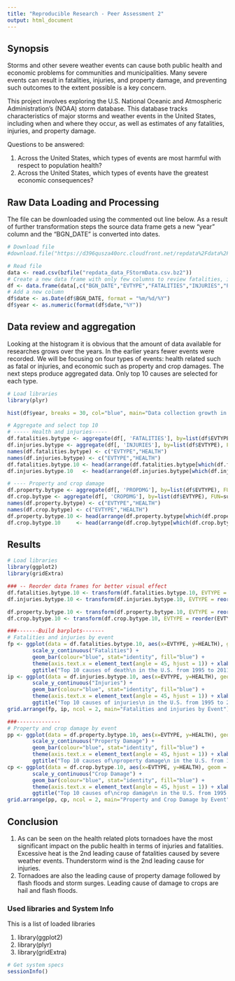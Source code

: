 ```yaml
---
title: "Reproducible Research - Peer Assessment 2"
output: html_document
---
```



## Synopsis
Storms and other severe weather events can cause both public health and economic problems for communities and municipalities. Many severe events can result in fatalities, injuries, and property damage, and preventing such outcomes to the extent possible is a key concern.

This project involves exploring the U.S. National Oceanic and Atmospheric Administration's (NOAA) storm database. This database tracks characteristics of major storms and weather events in the United States, including when and where they occur, as well as estimates of any fatalities, injuries, and property damage.

Questions to be answered:

1. Across the United States, which types of events are most harmful with respect to population health?
2. Across the United States, which types of events have the greatest economic consequences?

## Raw Data Loading and Processing

The file can be downloaded using the commented out line below. As a result of further transformation steps the source data frame gets a new "year" column and the "BGN_DATE" is converted into dates. 
```r
# Download file
#download.file("https://d396qusza40orc.cloudfront.net/repdata%2Fdata%2FStormData.csv.bz2","repdata_data_FStormData.csv.bz2")

# Read file
data <- read.csv(bzfile("repdata_data_FStormData.csv.bz2"))
# Create a new data frame with only few columns to review fatalities, injuries, property and crop damages
df <- data.frame(data[,c("BGN_DATE","EVTYPE","FATALITIES","INJURIES","PROPDMG","CROPDMG")])
# Add a new column
df$date <- as.Date(df$BGN_DATE, format = "%m/%d/%Y")
df$year <- as.numeric(format(df$date,"%Y"))
```

## Data review and aggregation
Looking at the histogram it is obvious that the amount of data available for researches grows over the years. In the earlier years fewer events were recorded. We will be focusing on four types of events: health related such as fatal or injuries, and economic such as property and crop damages. The next steps produce aggregated data. Only top 10 causes are selected for each type. 


```r

# Load libraries
library(plyr)

hist(df$year, breaks = 30, col="blue", main="Data collection growth in U.S. from 1995 to 2011", xlab="Year")

# Aggregate and select top 10
# ----- Health and injuries-----
df.fatalities.bytype <- aggregate(df[, 'FATALITIES'], by=list(df$EVTYPE), FUN=sum, na.rm=TRUE)
df.injuries.bytype <- aggregate(df[, 'INJURIES'], by=list(df$EVTYPE), FUN=sum, na.rm=TRUE)
names(df.fatalities.bytype) <- c("EVTYPE","HEALTH")
names(df.injuries.bytype) <- c("EVTYPE","HEALTH")
df.fatalities.bytype.10 <- head(arrange(df.fatalities.bytype[which(df.fatalities.bytype$HEALTH >0),], desc(HEALTH)),10)
df.injuries.bytype.10   <- head(arrange(df.injuries.bytype[which(df.injuries.bytype$HEALTH >0),], desc(HEALTH)),10) 

# ---- Property and crop damage
df.property.bytype <- aggregate(df[, 'PROPDMG'], by=list(df$EVTYPE), FUN=sum, na.rm=TRUE)
df.crop.bytype <- aggregate(df[, 'CROPDMG'], by=list(df$EVTYPE), FUN=sum, na.rm=TRUE)
names(df.property.bytype) <- c("EVTYPE","HEALTH")
names(df.crop.bytype) <- c("EVTYPE","HEALTH")
df.property.bytype.10 <- head(arrange(df.property.bytype[which(df.property.bytype$HEALTH >0),], desc(HEALTH)),10) 
df.crop.bytype.10     <- head(arrange(df.crop.bytype[which(df.crop.bytype$HEALTH >0),], desc(HEALTH)),10) 

```

## Results

```r
# Load libraries
library(ggplot2)
library(gridExtra) 

### -- Reorder data frames for better visual effect
df.fatalities.bytype.10 <- transform(df.fatalities.bytype.10, EVTYPE = reorder(EVTYPE, order(HEALTH, decreasing = TRUE)))
df.injuries.bytype.10 <- transform(df.injuries.bytype.10, EVTYPE = reorder(EVTYPE, order(HEALTH, decreasing = TRUE)))

df.property.bytype.10 <- transform(df.property.bytype.10, EVTYPE = reorder(EVTYPE, order(HEALTH, decreasing = TRUE)))
df.crop.bytype.10 <- transform(df.crop.bytype.10, EVTYPE = reorder(EVTYPE, order(HEALTH, decreasing = TRUE)))

###-------Build barplots-------
# Fatalities and injuries by event
fp <- ggplot(data = df.fatalities.bytype.10, aes(x=EVTYPE, y=HEALTH), geom = "bar", binwidth = 1, colour="blue") + 
        scale_y_continuous("Fatalities") + 
        geom_bar(colour="blue", stat="identity", fill="blue") +
        theme(axis.text.x = element_text(angle = 45, hjust = 1)) + xlab("Weather Type") + 
        ggtitle("Top 10 causes of death\n in the U.S. from 1995 to 2011")
ip <- ggplot(data = df.injuries.bytype.10, aes(x=EVTYPE, y=HEALTH), geom = "bar", binwidth = 1, colour="blue") + 
        scale_y_continuous("Injuries") + 
        geom_bar(colour="blue", stat="identity", fill="blue") +
        theme(axis.text.x = element_text(angle = 45, hjust = 1)) + xlab("Weather Type") + 
        ggtitle("Top 10 causes of injuries\n in the U.S. from 1995 to 2011")
grid.arrange(fp, ip, ncol = 2, main="Fatalities and injuries by Event")

###--------------
# Property and crop damage by event
pp <- ggplot(data = df.property.bytype.10, aes(x=EVTYPE, y=HEALTH), geom = "bar", binwidth = 1, colour="blue") + 
        scale_y_continuous("Property Damage") + 
        geom_bar(colour="blue", stat="identity", fill="blue") +
        theme(axis.text.x = element_text(angle = 45, hjust = 1)) + xlab("Weather Type") + 
        ggtitle("Top 10 causes of\nproperty damage\n in the U.S. from 1995 to 2011")
cp <- ggplot(data = df.crop.bytype.10, aes(x=EVTYPE, y=HEALTH), geom = "bar", binwidth = 1, colour="blue") + 
        scale_y_continuous("Crop Damage") + 
        geom_bar(colour="blue", stat="identity", fill="blue") +
        theme(axis.text.x = element_text(angle = 45, hjust = 1)) + xlab("Weather Type") + 
        ggtitle("Top 10 causes of\ncrop damage\n in the U.S. from 1995 to 2011")
grid.arrange(pp, cp, ncol = 2, main="Property and Crop Damage by Event")
```

## Conclusion

1. As can be seen on the health related plots tornadoes have the most significant impact on the public health in terms of injuries and fatalities. Excessive heat is the 2nd leading cause of fatalities caused by severe weather events. Thunderstorm wind is the 2nd leading cause for injuries. 
2. Tornadoes are also the leading cause of property damage followed by flash floods and storm surges. Leading cause of damage to crops are hail and flash floods.


### Used libraries and System Info
This is a list of loaded libraries

1. library(ggplot2)
1. library(plyr)
1. library(gridExtra) 

```r

# Get system specs
sessionInfo()
```

